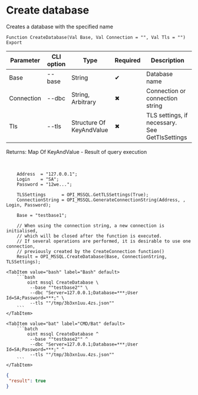 ﻿---
sidebar_position: 1
description: Create database and other functions to work with MSSQL in the Open Integration Package, a free open-source integration library for 1C:Enterprise 8, OneScript and CLI
keywords: [1C, 1С, 1С:Enterprise, 1С:Enterprise 8.3, API, Integration, Services, Exchange, OneScript, CLI, MSSQL]
---


# Create database
 Creates a database with the specified name



`Function CreateDatabase(Val Base, Val Connection = "", Val Tls = "") Export`

  | Parameter | CLI option | Type | Required | Description |
  |-|-|-|-|-|
  | Base | --base | String | &#x2714; | Database name |
  | Connection | --dbc | String, Arbitrary | &#x2716; | Connection or connection string |
  | Tls | --tls | Structure Of KeyAndValue | &#x2716; | TLS settings, if necessary. See GetTlsSettings |

  
  Returns:  Map Of KeyAndValue - Result of query execution

<br/>



```bsl title="1C:Enterprise/OneScript code example"
    Address  = "127.0.0.1";
    Login    = "SA";
    Password = "12we...";

    TLSSettings      = OPI_MSSQL.GetTLSSettings(True);
    ConnectionString = OPI_MSSQL.GenerateConnectionString(Address, , Login, Password);

    Base = "testbase1";

    // When using the connection string, a new connection is initialised,
    // which will be closed after the function is executed.
    // If several operations are performed, it is desirable to use one connection,
    // previously created by the CreateConnection function()
    Result = OPI_MSSQL.CreateDatabase(Base, ConnectionString, TLSSettings);
```
 

 <Tabs>
  
    <TabItem value="bash" label="Bash" default>
        ```bash
            oint mssql CreateDatabase \
             --base ""testbase2"" \
             --dbc "Server=127.0.0.1;Database=***;User Id=SA;Password=***;" \
             --tls ""/tmp/3b3xn1uu.4zs.json""
        ```
    </TabItem>
  
    <TabItem value="bat" label="CMD/Bat" default>
        ```batch
            oint mssql CreateDatabase ^
             --base ""testbase2"" ^
             --dbc "Server=127.0.0.1;Database=***;User Id=SA;Password=***;" ^
             --tls ""/tmp/3b3xn1uu.4zs.json""
        ```
    </TabItem>
</Tabs>


```json title="Result"
{
 "result": true
}
```
